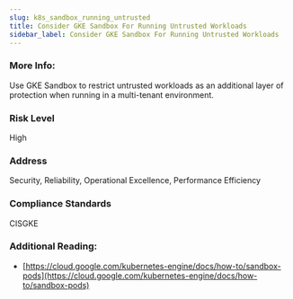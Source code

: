 ```yaml
---
slug: k8s_sandbox_running_untrusted
title: Consider GKE Sandbox For Running Untrusted Workloads
sidebar_label: Consider GKE Sandbox For Running Untrusted Workloads
---
```


### More Info:

Use GKE Sandbox to restrict untrusted workloads as an additional layer of protection when running in a multi-tenant environment.

### Risk Level

High

### Address

Security, Reliability, Operational Excellence, Performance Efficiency

### Compliance Standards

CISGKE

### Additional Reading:

- [https://cloud.google.com/kubernetes-engine/docs/how-to/sandbox-pods](https://cloud.google.com/kubernetes-engine/docs/how-to/sandbox-pods) 

